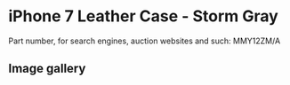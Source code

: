 
# iPhone 7 Leather Case - Storm Gray

Part number, for search engines, auction websites and such: MMY12ZM/A

## Image gallery

<div style={{ width: "768px" }}>
  <GalleryComponent
    images={[
      {
        original: "/everysource/MMY12.webp",
        thumbnail: "/everypreview/MMY12.webp",
      },
      {
        original: "/everysource/MMY12_AV1_GOLD.webp",
        thumbnail: "/everypreview/MMY12_AV1_GOLD.webp",
      },
      {
        original: "/everysource/MMY12_AV1_JET_BLACK.webp",
        thumbnail: "/everypreview/MMY12_AV1_JET_BLACK.webp",
      },
      {
        original: "/everysource/MMY12_AV1_RED.webp",
        thumbnail: "/everypreview/MMY12_AV1_RED.webp",
      },
      {
        original: "/everysource/MMY12_AV1_SILVER.webp",
        thumbnail: "/everypreview/MMY12_AV1_SILVER.webp",
      },
      {
        original: "/everysource/MMY12_AV2.webp",
        thumbnail: "/everypreview/MMY12_AV2.webp",
      }
    ]}
  />
</div>